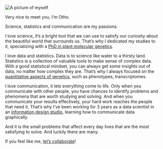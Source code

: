 
<img src="img/id-pic.jpg" alt="A picture of myself" id="my-pic"/>

Very nice to meet you, I'm Otho.

Science, statistics and communication are my passions.

I love science, it's a bright tool that we can use to satisfy our curiosity about the beautiful world that surrounds us. That's why I dedicated my studies to it, specializing with a [PhD in plant molecular genetics](cv.html#phd-candidate).

I love data and statistics. Data is to science like water to a thirsty land. Statistics is a collection of valuable tools to make sense of complex data. With a good statistical mindset, you can always get some insights out of data, no matter how complex they are. That's why I always focused on the [quantitative aspects of genetics](projects.html#fluidigr), such as phenotypes, transcriptomes.

I love communication, it lets everything come to life. Only when you communicate with other people, you have chances to identify problems and phenomena that are worth studying and solving. And when you communicate your results effectively, your hard work reaches the people that need it. That's why I've been working for 3 years as a data scientist in an [information design studio](cv.html#data-scientist), learning how to communicate data graphically.

And it is the small problems that affect every day lives that are the most satisfying to solve. And luckily there are many.

If you feel like me, [let's collaborate](hire-me.html)!
